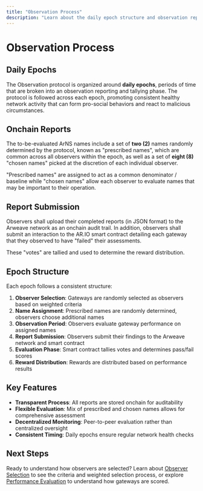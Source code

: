 ```yaml
---
title: "Observation Process"
description: "Learn about the daily epoch structure and observation reporting system in the OIP"
---
```


# Observation Process

## Daily Epochs

The Observation protocol is organized around **daily epochs**, periods of time that are broken into an observation reporting and tallying phase. The protocol is followed across each epoch, promoting consistent healthy network activity that can form pro-social behaviors and react to malicious circumstances.

## Onchain Reports

The to-be-evaluated ArNS names include a set of **two (2)** names randomly determined by the protocol, known as "prescribed names", which are common across all observers within the epoch, as well as a set of **eight (8)** "chosen names" picked at the discretion of each individual observer.

"Prescribed names" are assigned to act as a common denominator / baseline while "chosen names" allow each observer to evaluate names that may be important to their operation.

## Report Submission

Observers shall upload their completed reports (in JSON format) to the Arweave network as an onchain audit trail. In addition, observers shall submit an interaction to the AR.IO smart contract detailing each gateway that they observed to have "failed" their assessments.

These "votes" are tallied and used to determine the reward distribution.

## Epoch Structure

Each epoch follows a consistent structure:

1. **Observer Selection**: Gateways are randomly selected as observers based on weighted criteria
2. **Name Assignment**: Prescribed names are randomly determined, observers choose additional names
3. **Observation Period**: Observers evaluate gateway performance on assigned names
4. **Report Submission**: Observers submit their findings to the Arweave network and smart contract
5. **Evaluation Phase**: Smart contract tallies votes and determines pass/fail scores
6. **Reward Distribution**: Rewards are distributed based on performance results

## Key Features

- **Transparent Process**: All reports are stored onchain for auditability
- **Flexible Evaluation**: Mix of prescribed and chosen names allows for comprehensive assessment
- **Decentralized Monitoring**: Peer-to-peer evaluation rather than centralized oversight
- **Consistent Timing**: Daily epochs ensure regular network health checks

## Next Steps

Ready to understand how observers are selected? Learn about [Observer Selection](/learn/oip/observer-selection) to see the criteria and weighted selection process, or explore [Performance Evaluation](/learn/oip/performance-evaluation) to understand how gateways are scored.
